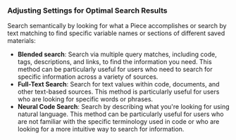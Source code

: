 ### Adjusting Settings for Optimal Search Results
Search semantically by looking for what a Piece accomplishes or search by text matching to find specific variable names or sections of different saved materials:
- **Blended search**: Search via multiple query matches, including code, tags, descriptions, and links, to find the information you need. This method can be particularly useful for users who need to search for specific information across a variety of sources.
- **Full-Text Search**: Search for text values within code, documents, and other text-based sources. This method is particularly useful for users who are looking for specific words or phrases.
- **Neural Code Search**: Search by describing what you're looking for using natural language. This method can be particularly useful for users who are not familiar with the specific terminology used in code or who are looking for a more intuitive way to search for information.
